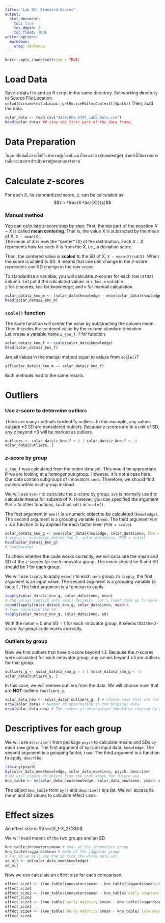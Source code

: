 ```yaml
---
title: "Lab 05: Standard Scores"
output:
  html_document:
    toc: true
    toc_depth: 2
    toc_float: TRUE
editor_options: 
  markdown: 
    wrap: sentence
---
```


```r
knitr::opts_chunk$set(echo = TRUE)
```

# Load Data

Save a data file and an R script in the same directory.
Set working directory to Source File Location.
`setwd(dirname(rstudioapi::getSourceEditorContext()$path))` Then, load the data.

```r
solar_data <- read.csv("data/RES_STAT_Lab5_Data.csv")
head(solar_data) ## view the first part of the data frame.
```

# Data Preparation

ในแบบฝึกหัดนี้เราจะใช้ตัวแปรความรู้เกี่ยวกับแผงโซลาเซลล์ (knowledge) ตัวแปรนี้ได้มาจากการเฉลี่ยคะแนนการประเมินความรู้ของตนเองจำนวน

# Calculate *z*-scores

For each *X*, its standardized score, *z*, can be calculated as $$z = \frac{X-\bar{X}}{s}$$

### Manual method

You can calculate *z*-score step by step.
First, the top part of the equation $X-\bar{X}$ is called **mean centering**.
That is, the value X is subtracted by the mean of X, `X - mean(X)`.\
The mean of X is now the "center" (0) of the distribution.
Each $X-\bar{X}$ represents how far each X is from the $\bar{X}$, i.e., a deviation score.

Then, the centered value is **scaled** to the SD of X, `X - mean(X)/sd(X)`.
When the score is scaled to SD.
It means that one unit change in the *z*-score represents one SD change in the raw score.

To standardize a variable, you will calculate *z*-scores for each row in that column.
Let put it the calculated values in `z_kno_m` variable.\
`z` for *z*-scores; `kno` for knowledge; and `m` for manual calculation.

```r
solar_data$z_kno_m <- (solar_data$knowledge - mean(solar_data$knowledge))/sd(solar_data$knowledge)
head(solar_data$z_kno_m)
```

### `scale()` function

The scale function will *center* the value by substracting the column mean.
Then it *scales* the centered value by the column standard deviation.\
Let create a variable name `z_kno_f`. `f` for function.

```r
solar_data$z_kno_f <- scale(solar_data$knowledge)
head(solar_data$z_kno_f)
```

Are all values in the manual method equal to values from `scale()`?

```r
all(solar_data$z_kno_m == solar_data$z_kno_f)
```

Both methods lead to the same results.

# Outliers

### Use *z*-score to determine outliers

There are many methods to identify outliers.
In this example, any values outside ±3 SD are considered outliers.
Because *z*-scores are in a unit of SD, any *z* beyond ±3 will be marked as outliers.

```r
outliers <- solar_data$z_kno_f > 3 | solar_data$z_kno_f < -3
solar_data[outliers, ]
```

### *z*-score by group

`z_kno_f` was calculated from the entire data set.
This would be appropriate if we are looking at a homogenous group.
However, it is not a case here.
Our data contain subgroups of innovators `inno`.
Therefore, we should find outilers *within* each group instead.

We will use `ave()` to calculate the z-score by group.
`ave` is normally used to calculate means for subsets of X.
However, you can specified the argument `FUN =` to other functions, such as `sd()` or `scale()`.

The first argument in `ave()` is a numeric object to be calculated (`knowledge`).
The second argument is a grouping variable (`inno`).
The third argument `FUN =` is a function to by applied for each factor level (`FUN = scale`).

```r
solar_data$z_kno_g <- ave(solar_data$knowledge, solar_data$inno, FUN = scale)
# wrong <- ave(solar_data$z_kno_f, solar_data$inno, FUN = scale)
head(solar_data$z_kno_g)
# head(wrong)
```

To check whether the code works correctly, we will calculate the mean and SD of the *z*-scores for each innovator group.
The mean should be 0 and SD should be 1 for each group.

We will use `tapply` to apply `mean()` to each `inno` group.
In `tapply`, the first argument is an input value.
The second argument is a grouping variable (a factor).
The third argument is a function to apply.

```r
tapply(solar_data$z_kno_g, solar_data$inno, mean)
# The values contain very small decimals. Let's round them up to make them easier to read.
round(tapply(solar_data$z_kno_g, solar_data$inno, mean))
# Then calculate the SD
tapply(solar_data$z_kno_g, solar_data$inno, sd)
```

With the mean = 0 and SD = 1 for each innovator group, it seems that the *z-score-by-group* code works correctly.

### Outliers by group

Now we find outliers that have z-score beyond ±3.
Because the *z*-scores were calculated for each innovator group, any values beyond ±3 are outliers for that group.

```r
outliers_g <- solar_data$z_kno_g > 3 | solar_data$z_kno_g < -3
solar_data[outliers_g, ]
```

In this case, we will remove outliers from the data.
We will choose rows that are **NOT** outliers `!outliers_g`.

```r

solar_data_new <- solar_data[!outliers_g, ] # choose rows that are not outliers and choose all columns.
nrow(solar_data) # Number of observation in the original data. 
nrow(solar_data_new) # The number of observation should be reduced by 2 cases.
```

# Descriptives for each group

We will use `describe()` from package `psych` to calculate means and SDs `by` each `inno` group.
The first argument of `by` is an input data, `knowledge`.
The second argument is a grouping factor, `inno`.
The third argument is a function to apply, `describe`.

```r
library(psych)
by(solar_data_new$knowledge, solar_data_new$inno, psych::describe)
# We will create an object from the code above for future use.
kno_table <- by(solar_data_new$knowledge, solar_data_new$inno, psych::describe)
```

The object `kno_table` from `by()` and `describe()` is a list.
We will access its mean and SD values to calculate effect sizes.

# Effect sizes

An effect size is $\frac{X_1-X_2}{SD}$.

We will need means of the two groups and an SD.

```r
kno_table$innovators$mean # mean of the innovators group
kno_table$laggards$mean # mean of the laggards group
# For SD we will use the SD from the whole data set.
sd_all <- sd(solar_data_new$knowledge)
sd_all

```

Now we can calculate an effect size for each comparison.

```r
effect_size1 <- (kno_table$innovators$mean - kno_table$laggards$mean)/sd_all
effect_size1
effect_size2 <- (kno_table$innovators$mean - kno_table$`early adopters`$mean)/sd_all
effect_size2
effect_size3 <- (kno_table$`early majority`$mean - kno_table$laggards$mean)/sd_all
effect_size3
effect_size4 <- (kno_table$`early majority`$mean - kno_table$`late majority`$mean)/sd_all
effect_size4

```
